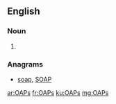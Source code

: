 ==English==

===Noun===
{{head|en|plural}}

# {{plural of|OAP|lang=en}}

===Anagrams===
* [[soap#English|soap]], [[SOAP#English|SOAP]]

[[ar:OAPs]]
[[fr:OAPs]]
[[ku:OAPs]]
[[mg:OAPs]]